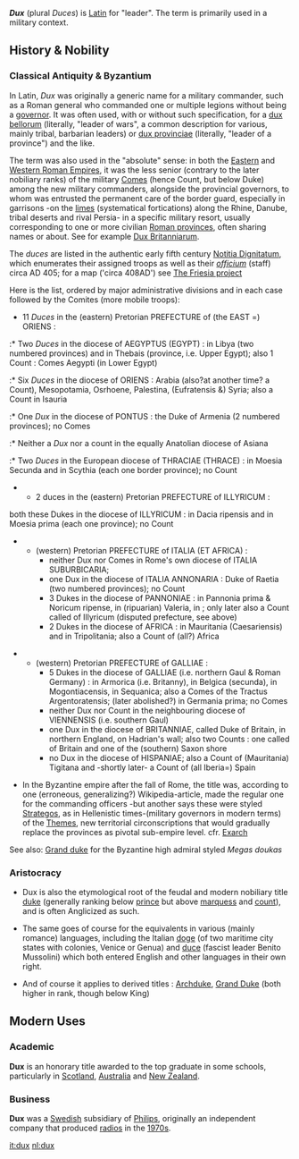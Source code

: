 {{rfc}}
{{wikify}}

'''''Dux''''' (plural ''Duces'') is [[Latin]] for "leader". The term is primarily used in a military context.

==History & Nobility==

===Classical Antiquity & Byzantium=== 

In Latin, ''Dux'' was originally a generic name for a military commander, such as a Roman general who commanded one or multiple legions without being a [[governor]]. It was often used, with or without such specification, for a [[dux bellorum]] (literally, "leader of wars", a common description for various, mainly tribal, barbarian leaders) or [[dux provinciae]] (literally, "leader of a province") and the like. 

The term was also used in the "absolute" sense: in both the [[Eastern Roman Empire|Eastern]] and [[Western Roman Empire]]s, it was the less senior (contrary to the later nobiliary ranks) of the military [[Comes]] (hence Count, but below Duke) among the new military commanders, alongside the provincial governors, to whom was entrusted the permanent care of the border guard, especially in garrisons -on the [[limes]] (systematical fortications) along the Rhine, Danube, tribal deserts and rival Persia- in a specific military resort, usually corresponding to one or more civilian [[Roman province]]s, often sharing names or about. See for example [[Dux Britanniarum]].

The ''duces'' are listed in the authentic early fifth century [[Notitia Dignitatum]], which enumerates their assigned troops as well as their ''[[officium]]'' (staff) circa AD 405;  for a map ('circa 408AD') see [http://www.friesian.com/images/maps/romaniaa.gif The Friesia project]

Here is the list, ordered by major administrative divisions and in each case followed by the Comites (more mobile troops):

* 11 ''Duces'' in the (eastern) Pretorian PREFECTURE of (the EAST =) ORIENS : 
:* Two ''Duces'' in the diocese of AEGYPTUS (EGYPT) : in Libya (two numbered provinces) and in Thebais (province, i.e. Upper Egypt); also 1 Count : Comes Aegypti (in Lower Egypt)
:* Six ''Duces'' in the diocese of ORIENS : Arabia (also?at another time? a Count), Mesopotamia, Osrhoene, Palestina, (Eufratensis &) Syria; also a Count in Isauria
:* One ''Dux'' in the diocese of PONTUS : the Duke of Armenia (2 numbered provinces); no Comes
:* Neither a ''Dux'' nor a count in the equally Anatolian diocese of Asiana
:* Two ''Duces'' in the European diocese of THRACIAE (THRACE) : in Moesia Secunda and in Scythia (each one border province); no Count 

** 2 duces in the (eastern) Pretorian PREFECTURE of ILLYRICUM : 
both these Dukes in the diocese of ILLYRICUM : in Dacia ripensis and in Moesia prima (each one province); no Count 

** (western) Pretorian PREFECTURE of ITALIA (ET AFRICA) : 
*** neither Dux nor Comes in Rome's own diocese of ITALIA SUBURBICARIA;  
*** one Dux in the diocese of ITALIA ANNONARIA : Duke of Raetia (two numbered provinces); no Count 
*** 3 Dukes in the diocese of PANNONIAE : in Pannonia prima &  Noricum ripense, in (ripuarian) Valeria, in ; only later also a Count called of Illyricum (disputed prefecture, see above)
*** 2 Dukes in the diocese of AFRICA : in Mauritania (Caesariensis) and in Tripolitania; also a Count of (all?) Africa

** (western) Pretorian PREFECTURE of GALLIAE : 
*** 5 Dukes in the diocese of GALLIAE (i.e. northern Gaul & Roman Germany) : in Armorica (i.e. Britanny), in Belgica (secunda), in Mogontiacensis, in Sequanica; also a Comes of the Tractus Argentoratensis; (later abolished?) in Germania prima; no Comes
*** neither Dux nor Count in the neighbouring diocese of VIENNENSIS (i.e. southern Gaul) 
*** one Dux in the diocese of BRITANNIAE, called Duke of Britain, in northern England, on Hadrian's wall; also two Counts : one called of Britain and one of the (southern) Saxon shore
*** no Dux in the diocese of HISPANIAE; also a Count of (Mauritania) Tigitana and -shortly later- a Count of (all Iberia=) Spain 

* In the Byzantine empire after the fall of Rome, the title was, according to one (erroneous, generalizing?) Wikipedia-article, made the regular one for the commanding officers -but another says these were styled [[Strategos]], as in Hellenistic times-(military governors in modern terms) of the [[Themes]], new territorial circonscriptions that would gradually replace the provinces as pivotal sub-empire level. cfr. [[Exarch]]

See also: [[Grand duke]] for the Byzantine high admiral styled ''Megas doukas''

===Aristocracy===
*Dux is also the etymological root of the feudal and modern nobiliary title [[duke]] (generally ranking below [[prince]] but above [[marquess]] and [[count]]), and is often Anglicized as such. 

*The same goes of course for the equivalents in various (mainly romance) languages, including the Italian [[doge]] (of two maritime city states with colonies, Venice or Genua) and [[duce]] (fascist leader Benito Mussolini) which both entered English and other languages in their own right.

*And of course it applies to derived titles : [[Archduke]], [[Grand Duke]] (both higher in rank, though below King)

==Modern Uses==

===Academic===
'''Dux''' is an honorary title awarded to the top graduate in some schools, particularly in [[Scotland]], [[Australia]] and [[New Zealand]].

===Business===

'''Dux''' was a [[Sweden|Swedish]] subsidiary of [[Philips]], originally an independent company that produced [[radio]]s in the [[1970s]].

[[it:dux]]
[[nl:dux]]